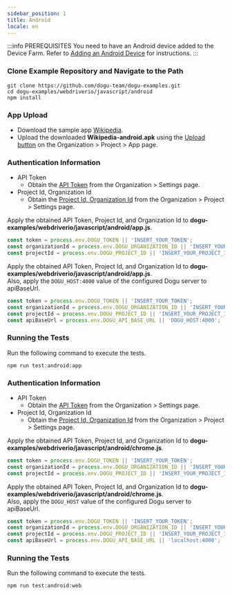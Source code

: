 ```yaml
---
sidebar_position: 1
title: Android
locale: en
---
```



:::info PREREQUISITES
You need to have an Android device added to the Device Farm. Refer to [Adding an Android Device](/get-started/tutorials/device-farm/device/android) for instructions.
:::

### Clone Example Repository and Navigate to the Path

```
git clone https://github.com/dogu-team/dogu-examples.git
cd dogu-examples/webdriverio/javascript/android
npm install
```

<Tabs groupId="target" defaultValue="app" queryString>
<TabItem value="app" label="App" default>

### App Upload

* Download the sample app [Wikipedia](https://github.com/dogu-team/third-party-binaries/releases/download/wikipedia-apps/wikipedia-android.apk).
* Upload the downloaded **Wikipedia-android.apk** using the [Upload button](/management/project/app) on the Organization > Project > App page.

### Authentication Information
* API Token
  * Obtain the [API Token](/management/organization/settings#api-token) from the Organization > Settings page.
* Project Id, Organization Id
  * Obtain the [Project Id, Organization Id](/management/project/settings#project-id) from the Organization > Project > Settings page.

<Tabs groupId="service" defaultValue="cloud" queryString>
<TabItem value="cloud" label="Cloud" default>

Apply the obtained API Token, Project Id, and Organization Id to **dogu-examples/webdriverio/javascript/android/app.js**.

```javascript
const token = process.env.DOGU_TOKEN || 'INSERT_YOUR_TOKEN';
const organizationId = process.env.DOGU_ORGANIZATION_ID || 'INSERT_YOUR_ORGANIZATION_ID';
const projectId = process.env.DOGU_PROJECT_ID || 'INSERT_YOUR_PROJECT_ID';
```

</TabItem>
    
<TabItem value="self-hosted" label="Self-Hosted">

Apply the obtained API Token, Project Id, and Organization Id to **dogu-examples/webdriverio/javascript/android/app.js**.  
Also, apply the `DOGU_HOST:4000` value of the configured Dogu server to apiBaseUrl.

```javascript
const token = process.env.DOGU_TOKEN || 'INSERT_YOUR_TOKEN';
const organizationId = process.env.DOGU_ORGANIZATION_ID || 'INSERT_YOUR_ORGANIZATION_ID';
const projectId = process.env.DOGU_PROJECT_ID || 'INSERT_YOUR_PROJECT_ID';
const apiBaseUrl = process.env.DOGU_API_BASE_URL || 'DOGU_HOST:4000';
```

</TabItem>
</Tabs>

### Running the Tests

Run the following command to execute the tests.
```
npm run test:android:app
```

</TabItem>

<TabItem value="chrome" label="Chrome">

### Authentication Information
* API Token
  * Obtain the [API Token](/management/organization/settings#api-token) from the Organization > Settings page.
* Project Id, Organization Id
  * Obtain the [Project Id, Organization Id](/management/project/settings#project-id) from the Organization > Project > Settings page.

<Tabs groupId="service" defaultValue="cloud" queryString>
<TabItem value="cloud" label="Cloud" default>

Apply the obtained API Token, Project Id, and Organization Id to **dogu-examples/webdriverio/javascript/android/chrome.js**.

```javascript
const token = process.env.DOGU_TOKEN || 'INSERT_YOUR_TOKEN';
const organizationId = process.env.DOGU_ORGANIZATION_ID || 'INSERT_YOUR_ORGANIZATION_ID';
const projectId = process.env.DOGU_PROJECT_ID || 'INSERT_YOUR_PROJECT_ID';
```

</TabItem>
    
<TabItem value="self-hosted" label="Self-Hosted">

Apply the obtained API Token, Project Id, and Organization Id to **dogu-examples/webdriverio/javascript/android/chrome.js**.  
Also, apply the `DOGU_HOST` value of the configured Dogu server to apiBaseUrl.

```javascript
const token = process.env.DOGU_TOKEN || 'INSERT_YOUR_TOKEN';
const organizationId = process.env.DOGU_ORGANIZATION_ID || 'INSERT_YOUR_ORGANIZATION_ID';
const projectId = process.env.DOGU_PROJECT_ID || 'INSERT_YOUR_PROJECT_ID';
const apiBaseUrl = process.env.DOGU_API_BASE_URL || 'localhost:4000';
```

</TabItem>
</Tabs>

### Running the Tests

Run the following command to execute the tests.
```
npm run test:android:web
```

</TabItem>
</Tabs>
